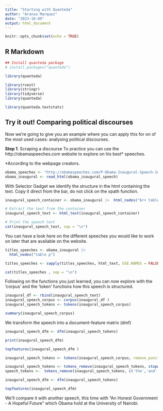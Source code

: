```yaml
---
title: "Starting with Quanteda"
author: "Aranxa Marquez"
date: "2023-10-09"
output: html_document
---
```


```r
knitr::opts_chunk$set(echo = TRUE)
```

## R Markdown

```r
## Install quanteda package
# install.packages("quanteda") 

library(quanteda)

```

```r
library(rvest)
library(stringr)
library(tidyverse)
library(quanteda)

```

```r
library(quanteda.textstats)
```

## Try it out! Comparing political discourses
Now we're going to give you an example where you can apply this for on of the most used cases: analysing political discourses.

**Step 1**. Scraping a discourse
To practice you can use the http://obamaspeeches.com website to explore on his best* speeches.

*According to the webpage creators.

```r
obama_speeches <- "http://obamaspeeches.com/P-Obama-Inaugural-Speech-Inauguration.htm"
obama_inaugural <- read_html(obama_inaugural_speech)

```

With Selector Gadget we identify the structure in the html containing the text. Copy it direct from the bar, do not click on the xpath function. 
```r
inaugural_speech_container <- obama_inaugural |>  html_nodes("br+ table font+ font")

# Extract the text from the container
inaugural_speech_text <- html_text(inaugural_speech_container)

# Print the speech text
cat(inaugural_speech_text, sep = "\n")

```

You can have a look here on the different speeches you would like to work on later that are available on the website.
```r

titles_speeches <- obama_inaugural |> 
  html_nodes("table p")

titles_speeches <- sapply(titles_speeches, html_text, USE.NAMES = FALSE)

cat(titles_speeches , sep = "\n")
```


Following on the functions you just learned, you can now explore with the 'corpus' and the 'token' functions how this speech is structured.
```r

inaugural_df <- rbind(inaugural_speech_text)
inaugural_speech_corpus <- corpus(inaugural_df )
inaugural_speech_tokens <- tokens(inaugural_speech_corpus)

summary(inaugural_speech_corpus)

```
We transform the speech into a document-feature matrix (dmf)
```r

inaugural_speech_dfm <- dfm(inaugural_speech_tokens)

print(inaugural_speech_dfm)

```

```r
topfeatures(inaugural_speech_dfm )
```


```r

inaugural_speech_tokens <- tokens(inaugural_speech_corpus, remove_punct = TRUE, remove_numbers = TRUE, remove_symbols = TRUE)

inaugural_speech_tokens <- tokens_remove(inaugural_speech_tokens, stopwords("en"))
speech_tokens <-  tokens_remove(inaugural_speech_tokens, c('the','and', 'that','to', 'can', 'must'))

inaugural_speech_dfm <- dfm(inaugural_speech_tokens)

topfeatures(inaugural_speech_dfm)
```



We'll compare it with another speech, this time with "An Honest Government - A Hopeful Future" which Obama hold at the University of Nairobi.

```r

```


```r



```



